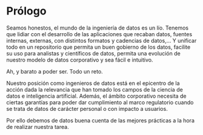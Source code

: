 # Prólogo {.unnumbered}

Seamos honestos, el mundo de la ingeniería de datos es un lío. Tenemos que lidiar con el desarrollo de las aplicaciones que recaban datos, fuentes internas, externas, con distintos formatos y cadencias de datos,... Y unificar todo en un repositorio que permita un buen gobierno de los datos, facilite su uso para analistas y científicos de datos, permita una evolución de nuestro modelo de datos corporativo y sea fácil e intuitivo.

Ah, y barato a poder ser. Todo un reto.

Nuestro posición como ingenieros de datos está en el epicentro de la acción dada la relevancia que han tomado los campos de la ciencia de datos e inteligencia artificial. Además, el ámbito corporativo necesita de ciertas garantías para poder dar cumplimiento al marco regulatorio cuando se trata de datos de carácter personal o con impacto a usuarios.

Por ello debemos de datos buena cuenta de las mejores prácticas a la hora de realizar nuestra tarea.
